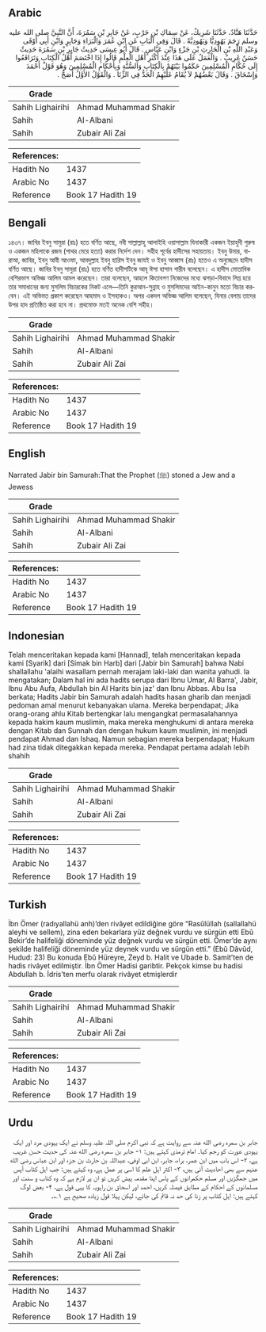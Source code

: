 ## Arabic


<div dir="rtl" lang="ar" style={{fontSize:'larger',backgroundColor:'#f8f9fa',padding:20}}>
حَدَّثَنَا هَنَّادٌ، حَدَّثَنَا شَرِيكٌ، عَنْ سِمَاكِ بْنِ حَرْبٍ، عَنْ جَابِرِ بْنِ سَمُرَةَ، أَنَّ النَّبِيَّ صلى الله عليه وسلم رَجَمَ يَهُودِيًّا وَيَهُودِيَّةً ‏.‏ قَالَ وَفِي الْبَابِ عَنِ ابْنِ عُمَرَ وَالْبَرَاءِ وَجَابِرٍ وَابْنِ أَبِي أَوْفَى وَعَبْدِ اللَّهِ بْنِ الْحَارِثِ بْنِ جَزْءٍ وَابْنِ عَبَّاسٍ ‏.‏ قَالَ أَبُو عِيسَى حَدِيثُ جَابِرِ بْنِ سَمُرَةَ حَدِيثٌ حَسَنٌ غَرِيبٌ ‏.‏ وَالْعَمَلُ عَلَى هَذَا عِنْدَ أَكْثَرِ أَهْلِ الْعِلْمِ قَالُوا إِذَا اخْتَصَمَ أَهْلُ الْكِتَابِ وَتَرَافَعُوا إِلَى حُكَّامِ الْمُسْلِمِينَ حَكَمُوا بَيْنَهُمْ بِالْكِتَابِ وَالسُّنَّةِ وَبِأَحْكَامِ الْمُسْلِمِينَ وَهُوَ قَوْلُ أَحْمَدَ وَإِسْحَاقَ ‏.‏ وَقَالَ بَعْضُهُمْ لاَ يُقَامُ عَلَيْهِمُ الْحَدُّ فِي الزِّنَا ‏.‏ وَالْقَوْلُ الأَوَّلُ أَصَحُّ ‏.‏
</div>
<div style={{backgroundColor:'#f8f9fa',padding:20, marginBottom: 10}}><table> <thead> <tr> <th>Grade</th> <th></th> </tr> </thead> <tbody> <tr><td>Sahih Lighairihi</td><td>Ahmad Muhammad Shakir</td></tr><tr><td>Sahih</td><td>Al-Albani</td></tr><tr><td>Sahih</td><td>Zubair Ali Zai</td></tr></tbody></table><table> <thead> <tr> <th>References:</th> <th></th> </tr> </thead> <tbody><tr><td>Hadith No</td><td>1437</td></tr><tr><td>Arabic No</td><td>1437</td></tr><tr><td>Reference</td><td>Book 17 Hadith 19</td></tr></tbody></table></div>

## Bengali


<div dir="ltr" lang="bn" style={{fontSize:'larger',backgroundColor:'#f8f9fa',padding:20}}>
১৪৩৭। জাবির ইবনু সামুরা (রাঃ) হতে বর্ণিত আছে, নবী সাল্লাল্লাহু আলাইহি ওয়াসাল্লাম যিনাকারী একজন ইয়াহুদী পুরুষ ও একজন মহিলাকে রজম (পাথর মেরে হত্যা) করার নির্দেশ দেন। সহীহ পূর্বের হাদীসের সহায়তায়। ইবনু উমার, বারাআ, জাবির, ইবনু আবী আওফা, আবদুল্লাহ ইবনু হারিস ইবনু জাযই ও ইবনু আব্বাস (রাঃ) হতেও এ অনুচ্ছেদে হাদীস বর্ণিত আছে। জাবির ইবনু সামুরা (রাঃ) হতে বর্ণিত হাদীসটিকে আবূ ঈসা হাসান গারীব বলেছেন। এ হাদীস মোতাবিক বেশিরভাগ অভিজ্ঞ আলিম আমল করেছেন। তারা বলেছেন, আহলে কিতাবগণ নিজেদের মধ্যে ঝগড়া-বিবাদে লিপ্ত হয়ে তার সমাধানের জন্য মুসলিম বিচারকের নিকট এলে—তিনি কুরআন-সুন্নাহ ও মুসলিমদের আইন-কানুন মতো বিচার করবেন। এই অভিমত প্রকাশ করেছেন আহমাদ ও ইসহাকও। অপর একদল অভিজ্ঞ আলিম বলেছেন, যিনার বেলায় তাদের উপর হাদ প্রতিষ্ঠিত করা হবে না। প্রথমোক্ত মতই অনেক বেশি সহীহ।
</div>
<div style={{backgroundColor:'#f8f9fa',padding:20, marginBottom: 10}}><table> <thead> <tr> <th>Grade</th> <th></th> </tr> </thead> <tbody> <tr><td>Sahih Lighairihi</td><td>Ahmad Muhammad Shakir</td></tr><tr><td>Sahih</td><td>Al-Albani</td></tr><tr><td>Sahih</td><td>Zubair Ali Zai</td></tr></tbody></table><table> <thead> <tr> <th>References:</th> <th></th> </tr> </thead> <tbody><tr><td>Hadith No</td><td>1437</td></tr><tr><td>Arabic No</td><td>1437</td></tr><tr><td>Reference</td><td>Book 17 Hadith 19</td></tr></tbody></table></div>

## English


<div dir="ltr" lang="en" style={{fontSize:'larger',backgroundColor:'#f8f9fa',padding:20}}>
Narrated Jabir bin Samurah:That the Prophet (ﷺ) stoned a Jew and a Jewess
</div>
<div style={{backgroundColor:'#f8f9fa',padding:20, marginBottom: 10}}><table> <thead> <tr> <th>Grade</th> <th></th> </tr> </thead> <tbody> <tr><td>Sahih Lighairihi</td><td>Ahmad Muhammad Shakir</td></tr><tr><td>Sahih</td><td>Al-Albani</td></tr><tr><td>Sahih</td><td>Zubair Ali Zai</td></tr></tbody></table><table> <thead> <tr> <th>References:</th> <th></th> </tr> </thead> <tbody><tr><td>Hadith No</td><td>1437</td></tr><tr><td>Arabic No</td><td>1437</td></tr><tr><td>Reference</td><td>Book 17 Hadith 19</td></tr></tbody></table></div>

## Indonesian


<div dir="ltr" lang="id" style={{fontSize:'larger',backgroundColor:'#f8f9fa',padding:20}}>
Telah menceritakan kepada kami [Hannad], telah menceritakan kepada kami [Syarik] dari [Simak bin Harb] dari [Jabir bin Samurah] bahwa Nabi shallallahu 'alaihi wasallam pernah merajam laki-laki dan wanita yahudi. Ia mengatakan; Dalam hal ini ada hadits serupa dari Ibnu Umar, Al Barra', Jabir, Ibnu Abu Aufa, Abdullah bin Al Harits bin jaz' dan Ibnu Abbas. Abu Isa berkata; Hadits Jabir bin Samurah adalah hadits hasan gharib dan menjadi pedoman amal menurut kebanyakan ulama. Mereka berpendapat; Jika orang-orang ahlu Kitab bertengkar lalu mengangkat permasalahannya kepada hakim kaum muslimin, maka mereka menghukumi di antara mereka dengan Kitab dan Sunnah dan dengan hukum kaum muslimin, ini menjadi pendapat Ahmad dan Ishaq. Namun sebagian mereka berpendapat; Hukum had zina tidak ditegakkan kepada mereka. Pendapat pertama adalah lebih shahih
</div>
<div style={{backgroundColor:'#f8f9fa',padding:20, marginBottom: 10}}><table> <thead> <tr> <th>Grade</th> <th></th> </tr> </thead> <tbody> <tr><td>Sahih Lighairihi</td><td>Ahmad Muhammad Shakir</td></tr><tr><td>Sahih</td><td>Al-Albani</td></tr><tr><td>Sahih</td><td>Zubair Ali Zai</td></tr></tbody></table><table> <thead> <tr> <th>References:</th> <th></th> </tr> </thead> <tbody><tr><td>Hadith No</td><td>1437</td></tr><tr><td>Arabic No</td><td>1437</td></tr><tr><td>Reference</td><td>Book 17 Hadith 19</td></tr></tbody></table></div>

## Turkish


<div dir="ltr" lang="tr" style={{fontSize:'larger',backgroundColor:'#f8f9fa',padding:20}}>
İbn Ömer (radıyallahü anh)’den rivâyet edildiğine göre “Rasûlüllah (sallallahü aleyhi ve sellem), zina eden bekarlara yüz değnek vurdu ve sürgün etti Ebû Bekir’de halifeliği döneminde yüz değnek vurdu ve sürgün etti. Ömer’de aynı şekilde halifeliği döneminde yüz deynek vurdu ve sürgün etti.” (Ebû Dâvûd, Hudud: 23) Bu konuda Ebû Hüreyre, Zeyd b. Halit ve Ubade b. Samit’ten de hadis rivâyet edilmiştir. İbn Ömer Hadisi garibtir. Pekçok kimse bu hadisi Abdullah b. İdris’ten merfu olarak rivâyet etmişlerdir
</div>
<div style={{backgroundColor:'#f8f9fa',padding:20, marginBottom: 10}}><table> <thead> <tr> <th>Grade</th> <th></th> </tr> </thead> <tbody> <tr><td>Sahih Lighairihi</td><td>Ahmad Muhammad Shakir</td></tr><tr><td>Sahih</td><td>Al-Albani</td></tr><tr><td>Sahih</td><td>Zubair Ali Zai</td></tr></tbody></table><table> <thead> <tr> <th>References:</th> <th></th> </tr> </thead> <tbody><tr><td>Hadith No</td><td>1437</td></tr><tr><td>Arabic No</td><td>1437</td></tr><tr><td>Reference</td><td>Book 17 Hadith 19</td></tr></tbody></table></div>

## Urdu


<div dir="rtl" lang="ur" style={{fontSize:'larger',backgroundColor:'#f8f9fa',padding:20}}>
جابر بن سمرہ رضی الله عنہ سے روایت ہے کہ نبی اکرم صلی اللہ علیہ وسلم نے ایک یہودی مرد اور ایک یہودی عورت کو رجم کیا۔ امام ترمذی کہتے ہیں: ۱- جابر بن سمرہ رضی الله عنہ کی حدیث حسن غریب ہے، ۲- اس باب میں ابن عمر، براء، جابر، ابن ابی اوفی، عبداللہ بن حارث بن جزء اور ابن عباس رضی الله عنہم سے بھی احادیث آئی ہیں، ۳- اکثر اہل علم کا اسی پر عمل ہے، وہ کہتے ہیں: جب اہل کتاب آپس میں جھگڑیں اور مسلم حکمرانوں کے پاس اپنا مقدمہ پیش کریں تو ان پر لازم ہے کہ وہ کتاب و سنت اور مسلمانوں کے احکام کے مطابق فیصلہ کریں، احمد اور اسحاق بن راہویہ کا یہی قول ہے، ۴- بعض لوگ کہتے ہیں: اہل کتاب پر زنا کی حد نہ قائم کی جائے، لیکن پہلا قول زیادہ صحیح ہے ۱؎۔
</div>
<div style={{backgroundColor:'#f8f9fa',padding:20, marginBottom: 10}}><table> <thead> <tr> <th>Grade</th> <th></th> </tr> </thead> <tbody> <tr><td>Sahih Lighairihi</td><td>Ahmad Muhammad Shakir</td></tr><tr><td>Sahih</td><td>Al-Albani</td></tr><tr><td>Sahih</td><td>Zubair Ali Zai</td></tr></tbody></table><table> <thead> <tr> <th>References:</th> <th></th> </tr> </thead> <tbody><tr><td>Hadith No</td><td>1437</td></tr><tr><td>Arabic No</td><td>1437</td></tr><tr><td>Reference</td><td>Book 17 Hadith 19</td></tr></tbody></table></div>